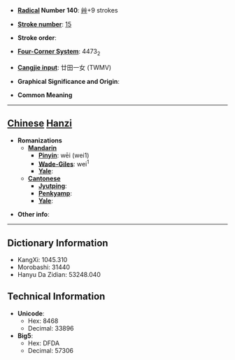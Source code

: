 * '''[[Wiktionary:Chinese radical index| Radical]] Number 140''': [[Wiktionary:Chinese radical index 艸|艸]]+9 strokes

* '''[[Wiktionary:Chinese total strokes index|Stroke number]]''': [[Wiktionary:Chinese total strokes index 15|15]]

* '''Stroke order''': 

* '''[[Wiktionary:Chinese four corner index|Four-Corner System]]''': 4473<sub>2</sub>

* '''[[Wiktionary:Chinese Cangjie index|Cangjie input]]''': 廿田一女 (TWMV)

* '''Graphical Significance and Origin''': 

* '''Common Meaning'''

----

== [[Chinese]] [[Hanzi]] ==

* '''Romanizations'''
** '''[[Mandarin]]'''
*** '''[[Pinyin]]''': wēi (wei1)
*** '''[[Wade-Giles]]''': wei<sup>1</sup>
*** '''[[Yale]]''': 
** '''[[Cantonese]]'''
*** '''[[Jyutping]]''':
*** '''[[Penkyamp]]''': 
*** '''[[Yale]]''': 

* '''Other info''': 

----

== Dictionary Information ==

* KangXi: 1045.310
* Morobashi: 31440
* Hanyu Da Zidian: 53248.040

== Technical Information ==

* '''Unicode''':
** Hex: 8468
** Decimal: 33896
* '''Big5''':
** Hex: DFDA
** Decimal: 57306
